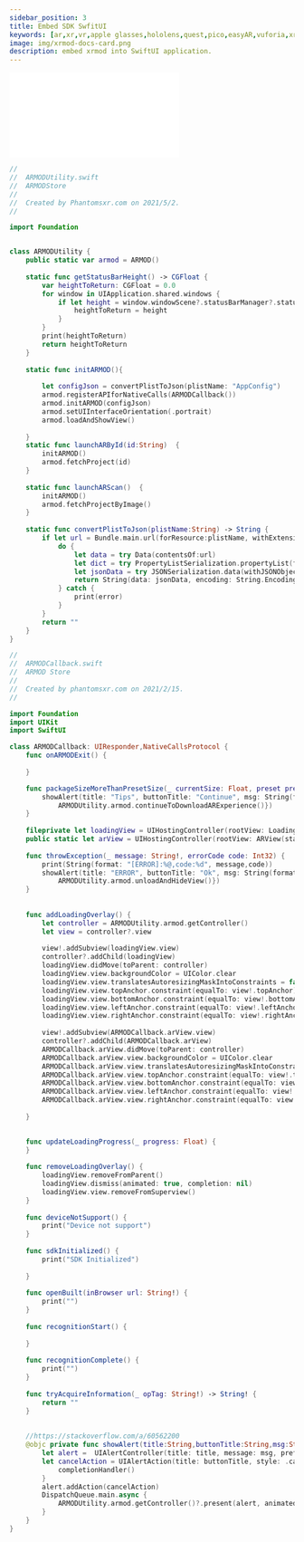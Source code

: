```yaml
---
sidebar_position: 3
title: Embed SDK SwfitUI
keywords: [ar,xr,vr,apple glasses,hololens,quest,pico,easyAR,vuforia,xrmod,mod,doc,XR,facebook,meta,unity]
image: img/xrmod-docs-card.png
description: embed xrmod into SwiftUI application.
---
```


<iframe  className="video-showcase" src="//player.bilibili.com/player.html?aid=758355740&bvid=BV1q64y1o75i&cid=345215059&page=1" scrolling="no" border="0" frameborder="no" framespacing="0" allowfullscreen="true"> </iframe>

```swift
//
//  ARMODUtility.swift
//  ARMODStore
//
//  Created by Phantomsxr.com on 2021/5/2.
//

import Foundation


class ARMODUtility {
    public static var armod = ARMOD()
    
    static func getStatusBarHeight() -> CGFloat {
        var heightToReturn: CGFloat = 0.0
        for window in UIApplication.shared.windows {
            if let height = window.windowScene?.statusBarManager?.statusBarFrame.height, height > heightToReturn {
                heightToReturn = height
            }
        }
        print(heightToReturn)
        return heightToReturn
    }
    
    static func initARMOD(){
        
        let configJson = convertPlistToJson(plistName: "AppConfig")
        armod.registerAPIforNativeCalls(ARMODCallback())
        armod.initARMOD(configJson)
        armod.setUIInterfaceOrientation(.portrait)
        armod.loadAndShowView()
        
    }
    static func launchARById(id:String)  {
        initARMOD()
        armod.fetchProject(id)
    }
    
    static func launchARScan()  {
        initARMOD()
        armod.fetchProjectByImage()
    }
    
    static func convertPlistToJson(plistName:String) -> String {
        if let url = Bundle.main.url(forResource:plistName, withExtension: "plist") {
            do {
                let data = try Data(contentsOf:url)
                let dict = try PropertyListSerialization.propertyList(from: data, options: [], format: nil) as! [String:Any]
                let jsonData = try JSONSerialization.data(withJSONObject: dict , options: .prettyPrinted)
                return String(data: jsonData, encoding: String.Encoding.utf8) ?? ""
            } catch {
                print(error)
            }
        }
        return ""
    }
}

```

```swift
//
//  ARMODCallback.swift
//  ARMOD Store
//
//  Created by phantomsxr.com on 2021/2/15.
//

import Foundation
import UIKit
import SwiftUI

class ARMODCallback: UIResponder,NativeCallsProtocol {
    func onARMODExit() {
        
    }

    func packageSizeMoreThanPresetSize(_ currentSize: Float, preset presetSize: Float) {
        showAlert(title: "Tips", buttonTitle: "Continue", msg: String(format: "Need to download %.2f", currentSize),completionHandler: {
            ARMODUtility.armod.continueToDownloadARExperience()})
    }
    
    fileprivate let loadingView = UIHostingController(rootView: LoadingView())
    public static let arView = UIHostingController(rootView: ARView(statusBarHeight: ARMODUtility.getStatusBarHeight()))
    
    func throwException(_ message: String!, errorCode code: Int32) {
        print(String(format: "[ERROR]:%@,code:%d", message,code))
        showAlert(title: "ERROR", buttonTitle: "Ok", msg: String(format: "[ERROR]:%@,code:%d", message,code),completionHandler: {
            ARMODUtility.armod.unloadAndHideView()})
    }
    
 
    func addLoadingOverlay() {
        let controller = ARMODUtility.armod.getController()
        let view = controller?.view
        
        view!.addSubview(loadingView.view)
        controller?.addChild(loadingView)
        loadingView.didMove(toParent: controller)
        loadingView.view.backgroundColor = UIColor.clear
        loadingView.view.translatesAutoresizingMaskIntoConstraints = false
        loadingView.view.topAnchor.constraint(equalTo: view!.topAnchor).isActive = true
        loadingView.view.bottomAnchor.constraint(equalTo: view!.bottomAnchor).isActive = true
        loadingView.view.leftAnchor.constraint(equalTo: view!.leftAnchor).isActive = true
        loadingView.view.rightAnchor.constraint(equalTo: view!.rightAnchor).isActive = true
        
        view!.addSubview(ARMODCallback.arView.view)
        controller?.addChild(ARMODCallback.arView)
        ARMODCallback.arView.didMove(toParent: controller)
        ARMODCallback.arView.view.backgroundColor = UIColor.clear
        ARMODCallback.arView.view.translatesAutoresizingMaskIntoConstraints = false
        ARMODCallback.arView.view.topAnchor.constraint(equalTo: view!.topAnchor).isActive = true
        ARMODCallback.arView.view.bottomAnchor.constraint(equalTo: view!.bottomAnchor).isActive = true
        ARMODCallback.arView.view.leftAnchor.constraint(equalTo: view!.leftAnchor).isActive = true
        ARMODCallback.arView.view.rightAnchor.constraint(equalTo: view!.rightAnchor).isActive = true
        
    }

    
    func updateLoadingProgress(_ progress: Float) {
    }
    
    func removeLoadingOverlay() {
        loadingView.removeFromParent()
        loadingView.dismiss(animated: true, completion: nil)
        loadingView.view.removeFromSuperview()
    }
    
    func deviceNotSupport() {
        print("Device not support")
    }
    
    func sdkInitialized() {
        print("SDK Initialized")
        
    }
    
    func openBuilt(inBrowser url: String!) {
        print("")
    }
    
    func recognitionStart() {
        
    }
    
    func recognitionComplete() {
        print("")
    }
    
    func tryAcquireInformation(_ opTag: String!) -> String! {
        return ""
    }
    
    
    //https://stackoverflow.com/a/60562200
    @objc private func showAlert(title:String,buttonTitle:String,msg:String,completionHandler:@escaping()->Void){
        let alert =  UIAlertController(title: title, message: msg, preferredStyle: .alert)
        let cancelAction = UIAlertAction(title: buttonTitle, style: .cancel) { (action) in
            completionHandler()
        }
        alert.addAction(cancelAction)
        DispatchQueue.main.async {
            ARMODUtility.armod.getController()?.present(alert, animated: true, completion: nil)
        }
    }    
}

```